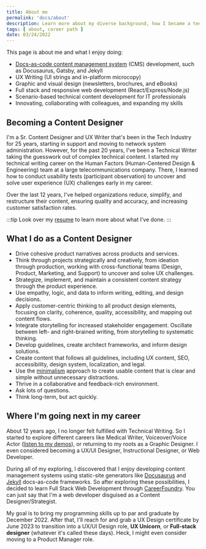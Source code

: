 ```yaml
---
title: About me
permalink: 'docs/about'
description: Learn more about my diverse background, how I became a technical writer, and where I'm next.
tags: [ about, career path ]
date: 03/24/2022
---
```


This page is about me and what I enjoy doing:
- [Docs-as-code content management system](https://docsascodepresentation.patriciamcphee.repl.co/#1) (CMS) development, such as Docusaurus, Gatsby, and Jekyll
- UX Writing (UI strings and in-platform microcopy)
- Graphic and visual design (newsletters, brochures, and eBooks)
- Full stack and responsive web development (React/Express/Node.js)
- Scenario-based technical content development for IT professionals 
- Innovating, collaborating with colleagues, and expanding my skills


## Becoming a Content Designer
<!-- Include file -->
I'm a Sr. Content Designer and UX Writer that's been in the Tech Industry for 25 years, starting in support and moving to network system administration. However, for the past 20 years, I've been a Technical Writer taking the guesswork out of complex technical content. I started my technical writing career on the Human Factors (Human-Centered Design & Engineering) team at a large telecommunications company. There, I learned how to conduct usability tests (participant observation) to uncover and solve user experience (UX) challenges early in my career.  

Over the last 12 years, I've helped organizations reduce, simplify, and restructure their content, ensuring quality and accuracy, and increasing customer satisfaction rates. 
<!-- -->



:::tip
Look over my [resume](resume.mdx) to learn more about what I've done.
:::

## What I do as a Content Designer

- Drive cohesive product narratives across products and services.
- Think through projects strategically and creatively, from ideation through production, working with cross-functional teams (Design, Product, Marketing, and Support) to uncover and solve UX challenges.
- Strategize, implement, and maintain a consistent content strategy through the product experience.
- Use empathy, logic, and data to inform writing, editing, and design decisions.
- Apply customer-centric thinking to all product design elements, focusing on clarity, coherence, quality, accessibility, and mapping out content flows.
- Integrate storytelling for increased stakeholder engagement. Oscillate between left- and right-brained writing, from storytelling to systematic thinking.
- Develop guidelines, create architect frameworks, and inform design solutions.
- Create content that follows all guidelines, including UX content, SEO, accessibility, design system, localization, and legal.
- Use the [minimalism](https://www.stilo.com/2017/05/04/dita-and-minimalism/#:~:text=Minimalism%2C%20when%20applied%20to%20technical%20writing%2C%20should%20result,2%20Usable%203%20Minimal%204%20Appropriate%205%20Findable) approach to create usable content that is clear and simple without unnecessary distractions.
- Thrive in a collaborative and feedback-rich environment.
- Ask lots of questions.
- Think long-term, but act quickly.


## Where I'm going next in my career

About 12 years ago, I no longer felt fulfilled with Technical Writing. So I started to explore different careers like Medical Writer, Voiceover/Voice Actor ([listen to my demos](https://soundcloud.com/patriciamcphee/sets/voiceover-demos)), or returning to my roots as a Graphic Designer. I even considered becoming a UX/UI Designer, Instructional Designer, or Web Developer.   

During all of my exploring, I discovered that I enjoy developing content management systems using static-site generators like [Docusaurus](https://docusaurus.io/docs) and [Jekyll](https://jekyllrb.com/) docs-as-code frameworks. So after exploring these possibilities, I decided to learn Full Stack Web Development through [CareerFoundry](https://careerfoundry.com/en/courses/become-a-web-developer/). You can just say that I'm a web developer disguised as a Content Designer/Strategist.

My goal is to bring my programming skills up to par and graduate by December 2022. After that, I'll reach for and grab a UX Design certificate by June 2023 to transition into a UX/UI Design role, **UX Unicorn**, or **Full-stack designer** (whatever it's called these days).  Heck, I might even consider moving to a Product Manager role.